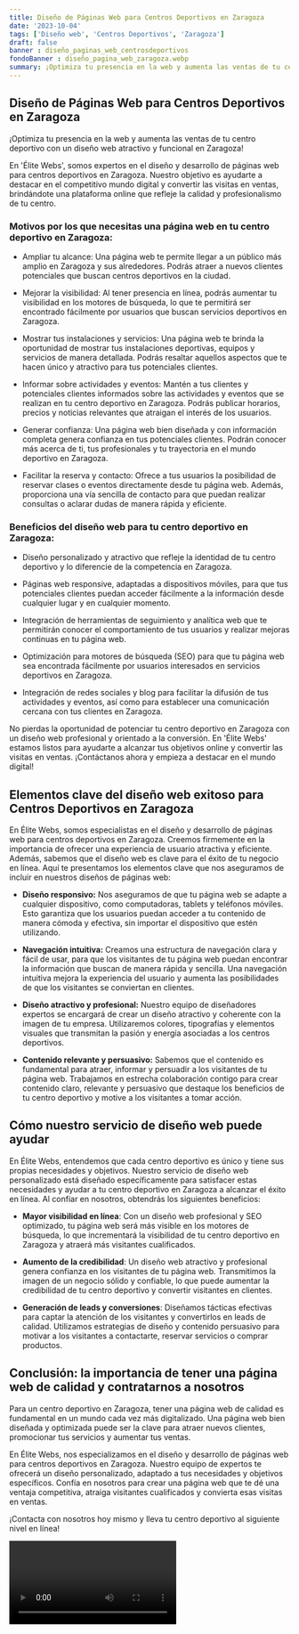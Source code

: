 ```yaml
---
title: Diseño de Páginas Web para Centros Deportivos en Zaragoza
date: '2023-10-04'
tags: ['Diseño web', 'Centros Deportivos', 'Zaragoza']
draft: false
banner : diseño_paginas_web_centrosdeportivos
fondoBanner : diseño_pagina_web_zaragoza.webp
summary: ¡Optimiza tu presencia en la web y aumenta las ventas de tu centro deportivo con un diseño web atractivo y funcional en Zaragoza!
---
```


## Diseño de Páginas Web para Centros Deportivos en Zaragoza

¡Optimiza tu presencia en la web y aumenta las ventas de tu centro deportivo con un diseño web atractivo y funcional en Zaragoza!

En 'Élite Webs', somos expertos en el diseño y desarrollo de páginas web para centros deportivos en Zaragoza. Nuestro objetivo es ayudarte a destacar en el competitivo mundo digital y convertir las visitas en ventas, brindándote una plataforma online que refleje la calidad y profesionalismo de tu centro.

### Motivos por los que necesitas una página web en tu centro deportivo en Zaragoza:

- Ampliar tu alcance: Una página web te permite llegar a un público más amplio en Zaragoza y sus alrededores. Podrás atraer a nuevos clientes potenciales que buscan centros deportivos en la ciudad.

- Mejorar la visibilidad: Al tener presencia en línea, podrás aumentar tu visibilidad en los motores de búsqueda, lo que te permitirá ser encontrado fácilmente por usuarios que buscan servicios deportivos en Zaragoza.

- Mostrar tus instalaciones y servicios: Una página web te brinda la oportunidad de mostrar tus instalaciones deportivas, equipos y servicios de manera detallada. Podrás resaltar aquellos aspectos que te hacen único y atractivo para tus potenciales clientes.

- Informar sobre actividades y eventos: Mantén a tus clientes y potenciales clientes informados sobre las actividades y eventos que se realizan en tu centro deportivo en Zaragoza. Podrás publicar horarios, precios y noticias relevantes que atraigan el interés de los usuarios.

- Generar confianza: Una página web bien diseñada y con información completa genera confianza en tus potenciales clientes. Podrán conocer más acerca de ti, tus profesionales y tu trayectoria en el mundo deportivo en Zaragoza.

- Facilitar la reserva y contacto: Ofrece a tus usuarios la posibilidad de reservar clases o eventos directamente desde tu página web. Además, proporciona una vía sencilla de contacto para que puedan realizar consultas o aclarar dudas de manera rápida y eficiente.

### Beneficios del diseño web para tu centro deportivo en Zaragoza:

- Diseño personalizado y atractivo que refleje la identidad de tu centro deportivo y lo diferencie de la competencia en Zaragoza.

- Páginas web responsive, adaptadas a dispositivos móviles, para que tus potenciales clientes puedan acceder fácilmente a la información desde cualquier lugar y en cualquier momento.

- Integración de herramientas de seguimiento y analítica web que te permitirán conocer el comportamiento de tus usuarios y realizar mejoras continuas en tu página web.

- Optimización para motores de búsqueda (SEO) para que tu página web sea encontrada fácilmente por usuarios interesados en servicios deportivos en Zaragoza.

- Integración de redes sociales y blog para facilitar la difusión de tus actividades y eventos, así como para establecer una comunicación cercana con tus clientes en Zaragoza.

No pierdas la oportunidad de potenciar tu centro deportivo en Zaragoza con un diseño web profesional y orientado a la conversión. En 'Élite Webs' estamos listos para ayudarte a alcanzar tus objetivos online y convertir las visitas en ventas. ¡Contáctanos ahora y empieza a destacar en el mundo digital!

<GifSeo />

<Cta />

## Elementos clave del diseño web exitoso para Centros Deportivos en Zaragoza

En Élite Webs, somos especialistas en el diseño y desarrollo de páginas web para centros deportivos en Zaragoza. Creemos firmemente en la importancia de ofrecer una experiencia de usuario atractiva y eficiente. Además, sabemos que el diseño web es clave para el éxito de tu negocio en línea. Aquí te presentamos los elementos clave que nos aseguramos de incluir en nuestros diseños de páginas web:

- **Diseño responsivo:** Nos aseguramos de que tu página web se adapte a cualquier dispositivo, como computadoras, tablets y teléfonos móviles. Esto garantiza que los usuarios puedan acceder a tu contenido de manera cómoda y efectiva, sin importar el dispositivo que estén utilizando.

- **Navegación intuitiva:** Creamos una estructura de navegación clara y fácil de usar, para que los visitantes de tu página web puedan encontrar la información que buscan de manera rápida y sencilla. Una navegación intuitiva mejora la experiencia del usuario y aumenta las posibilidades de que los visitantes se conviertan en clientes.

- **Diseño atractivo y profesional:** Nuestro equipo de diseñadores expertos se encargará de crear un diseño atractivo y coherente con la imagen de tu empresa. Utilizaremos colores, tipografías y elementos visuales que transmitan la pasión y energía asociadas a los centros deportivos.

- **Contenido relevante y persuasivo:** Sabemos que el contenido es fundamental para atraer, informar y persuadir a los visitantes de tu página web. Trabajamos en estrecha colaboración contigo para crear contenido claro, relevante y persuasivo que destaque los beneficios de tu centro deportivo y motive a los visitantes a tomar acción.

## Cómo nuestro servicio de diseño web puede ayudar

En Élite Webs, entendemos que cada centro deportivo es único y tiene sus propias necesidades y objetivos. Nuestro servicio de diseño web personalizado está diseñado específicamente para satisfacer estas necesidades y ayudar a tu centro deportivo en Zaragoza a alcanzar el éxito en línea. Al confiar en nosotros, obtendrás los siguientes beneficios:

- **Mayor visibilidad en línea**: Con un diseño web profesional y SEO optimizado, tu página web será más visible en los motores de búsqueda, lo que incrementará la visibilidad de tu centro deportivo en Zaragoza y atraerá más visitantes cualificados.

- **Aumento de la credibilidad**: Un diseño web atractivo y profesional genera confianza en los visitantes de tu página web. Transmitimos la imagen de un negocio sólido y confiable, lo que puede aumentar la credibilidad de tu centro deportivo y convertir visitantes en clientes.

- **Generación de leads y conversiones**: Diseñamos tácticas efectivas para captar la atención de los visitantes y convertirlos en leads de calidad. Utilizamos estrategias de diseño y contenido persuasivo para motivar a los visitantes a contactarte, reservar servicios o comprar productos.

## Conclusión: la importancia de tener una página web de calidad y contratarnos a nosotros

Para un centro deportivo en Zaragoza, tener una página web de calidad es fundamental en un mundo cada vez más digitalizado. Una página web bien diseñada y optimizada puede ser la clave para atraer nuevos clientes, promocionar tus servicios y aumentar tus ventas.

En Élite Webs, nos especializamos en el diseño y desarrollo de páginas web para centros deportivos en Zaragoza. Nuestro equipo de expertos te ofrecerá un diseño personalizado, adaptado a tus necesidades y objetivos específicos. Confía en nosotros para crear una página web que te dé una ventaja competitiva, atraiga visitantes cualificados y convierta esas visitas en ventas.

¡Contacta con nosotros hoy mismo y lleva tu centro deportivo al siguiente nivel en línea!

<Video />

<CtaBot job='Centros Deportivos' city='Zaragoza'/>

<Gmaps query='Zaragoza+españa+maps' />